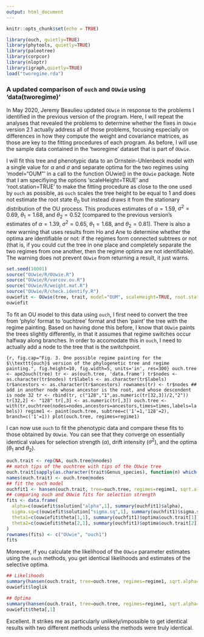 ```yaml
---
output: html_document
---
```


```r
knitr::opts_chunk$set(echo = TRUE)
```

```r
library(ouch, quietly=TRUE)
library(phytools, quietly=TRUE)
library(paleotree)
library(corpcor)
library(nloptr)
library(igraph,quietly=TRUE)
load("tworegime.rda")

```
### A updated comparison of $\texttt{ouch}$ and $\texttt{OUwie}$ using 'data(tworegime)'

In May 2020, Jeremy Beaulieu updated $\texttt{OUwie}$ in response to the problems I identified in the previous version of the program. 
Here, I will repeat the analyses that revealed the problems to determine whether the fixes in $\texttt{OUwie}$ version 2.1 actually address all of those problems, focusing especially on differences in how they compute the weight and covariance matrices, as those are key to the fitting procedures of each program.
As before, I will use the sample data contained in the 'tworegime' dataset that is part of $\texttt{OUwie}$.

I will fit this tree and phenotypic data to an Ornstein-Uhlenbeck model with a single value for $\alpha$ and $\sigma$ and separate optima for the two regimes using 'model="OUM"' in a call to the function OUwie() in the $\texttt{OUwie}$ package. Note that I am specifiying the options 'scaleHeight=TRUE' and 'root.station=TRUE' to make the fitting procedure as close to the one used by $\texttt{ouch}$ as possible, as $\texttt{ouch}$ scales the tree height to be equal to 1 and does not estimate the root state $\theta_0$ but instead draws it from the stationary distribution of the OU process. This produces estimates of $\alpha=1.59$, $\sigma^2=0.69$, $\theta_1=1.68$, and $\theta_2=0.52$ (compared to the previous version's estimates of $\alpha=1.39$, $\sigma^2=0.65$, $\theta_1=1.68$, and $\theta_2=0.81$). 
There is also a new warning that uses results from Ho and Ane to determine whether the optima are identifiable or not: if the regimes form connected subtrees or not (that is, if you could cut the tree in one place and completely separate the two regimes from one another, then the regime optima are not identifiable).
The warning does not prevent $\texttt{OUwie}$ from returning a result, it just warns.
```r
set.seed(10001)
source("OUwie/R/OUwie.R")
source("OUwie/R/varcov.ou.R")
source("OUwie/R/weight.mat.R")
source("OUwie/R/check.identify.R")
ouwiefit <- OUwie(tree, trait, model="OUM", scaleHeight=TRUE, root.station=TRUE, quiet=TRUE)
ouwiefit
```
To fit an OU model to this data using $\texttt{ouch}$, I first need to convert the tree from 'phylo' format to 'ouchtree' format and then 'paint' the tree with the regime painting. 
Based on having done this before, I know that $\texttt{OUwie}$ paints the trees slightly differently, in that it assumes that regime switches occur halfway along branches. 
In order to accomodate this in $\texttt{ouch}$, I need to actually add a node to the tree that is the switchpoint.

```{r, fig.cap="Fig. 3. One possible regime painting for the $\\texttt{ouch}$ version of the phylogenetic tree and regime painting.", fig.height=10, fig.width=5, units='in', res=300}
ouch.tree <- ape2ouch(tree)
tr <- as(ouch.tree, 'data.frame')
tr$nodes <- as.character(tr$nodes)
tr$labels <- as.character(tr$labels)
tr$ancestors <- as.character(tr$ancestors)
rownames(tr) <- tr$nodes
## add in another node whose ancestor is the root, and whose descendent is node 32
tr <- rbind(tr, c("128","1",as.numeric(tr[32,3])/2,"2"))
tr[32,2] <- "128"
tr[,3] <- as.numeric(tr[,3])
ouch.tree <- with(tr,ouchtree(nodes=nodes,ancestors=ancestors,times=times,labels=labels))
regime1 <- paint(ouch.tree, subtree=c('1'=1,'128'=2), branch=c('1'=1))
plot(ouch.tree, regimes=regime1)
```

I can now use $\texttt{ouch}$ to fit the phenotypic data and compare these fits to those obtained by $\texttt{OUwie}$. You can see that they converge on essentially identical values for selection strength ($\alpha$), drift intensity ($\sigma^2$), and the optima ($\theta_1$ and $\theta_2$). 

```r
ouch.trait <- rep(NA, ouch.tree@nnodes)
## match tips of the ouchtree with tips of the OUwie tree
ouch.trait[sapply(as.character(trait$Genus_species), function(n) which(ouch.tree@nodelabels==n))] <- trait$X
names(ouch.trait) <- ouch.tree@nodes
## fit the ouch model
ouchfit1 <- hansen(ouch.trait, tree=ouch.tree, regimes=regime1, sqrt.alpha=1, sigma=1)
## comparing ouch and OUwie fits for selection strength
fits <- data.frame(
  alpha=c(ouwiefit$solution["alpha",1], summary(ouchfit1)$alpha),
  sigma.sq=c(ouwiefit$solution["sigma.sq",1], summary(ouchfit1)$sigma.sq),
  theta1=c(ouwiefit$theta[1,1], summary(ouchfit1)$optima$ouch.trait[1]),
  theta2=c(ouwiefit$theta[2,1], summary(ouchfit1)$optima$ouch.trait[2])
)
rownames(fits) <- c("OUwie", "ouch1")
fits
```

Moreover, if you calculate the likelihood of the $\texttt{OUwie}$ parameter estimates using the $\texttt{ouch}$ methods, you get identical likelihoods and estimates of the selective optima. 
```r
## Likelihoods
summary(hansen(ouch.trait, tree=ouch.tree, regimes=regime1, sqrt.alpha=sqrt(ouwiefit$solution["alpha",1]), sigma=sqrt(ouwiefit$solution["sigma.sq",1]), fit=FALSE))$loglik
ouwiefit$loglik

## Optima
summary(hansen(ouch.trait, tree=ouch.tree, regimes=regime1, sqrt.alpha=sqrt(ouwiefit$solution["alpha",1]), sigma=sqrt(ouwiefit$solution["sigma.sq",1]), fit=FALSE))$optima$ouch.trait
ouwiefit$theta[,1]

```

Excellent. It strikes me as particularly unlikely/impossible to get identical results with two different methods unless the methods were truly identical.
